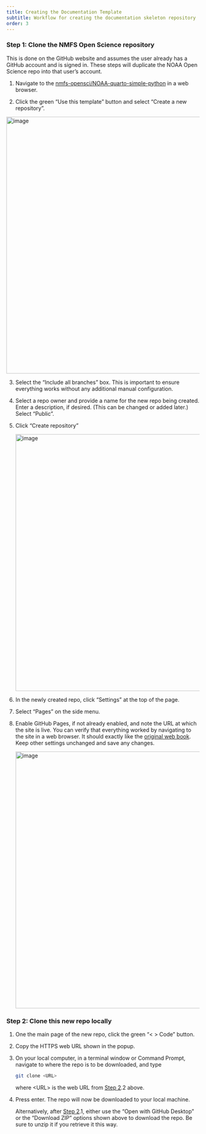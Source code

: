 ```yaml
---
title: Creating the Documentation Template
subtitle: Workflow for creating the documentation skeleton repository
order: 3
---
```



### Step 1: Clone the NMFS Open Science repository

This is done on the GitHub website and assumes the user already has a GitHub account and is signed in. These steps will duplicate the NOAA Open Science repo into that user’s account.

1. Navigate to the [nmfs-opensci/NOAA-quarto-simple-python](https://github.com/nmfs-opensci/NOAA-quarto-simple-pyth){target="_blank"} in a web browser.

2. Click the green "Use this template" button and select "Create a new repository".

<img width="670" alt="image" src="../../images/clone.png">

3. Select the "Include all branches" box. This is important to ensure everything works without any additional manual configuration.

4. Select a repo owner and provide a name for the new repo being created. Enter a description, if desired. (This can be changed or added later.) Select "Public".

5. Click "Create repository"

   <img width="670" alt="image" src="../../images/createrepo.png">

6. In the newly created repo, click "Settings" at the top of the page.

7. Select "Pages" on the side menu.

8. Enable GitHub Pages, if not already enabled, and note the URL at which the site is live. You can verify that everything worked by navigating to the site in a web browser. It should exactly like the [original web book](https://nmfs-opensci.github.io/NOAA-quarto-simple-python/){target="_blank"}. Keep other settings unchanged and save any changes.

   <img width="670" alt="image" src="../../images/enable-ghpages.png">  


### Step 2: Clone this new repo locally

1. One the main page of the new repo, click the green "< > Code" button.

2. Copy the HTTPS web URL shown in the popup.

3. On your local computer, in a terminal window or Command Prompt, navigate to where the repo is to be downloaded, and type

   ```bash
   git clone <URL>
   ```

   where \<URL> is the web URL from [Step 2](#step-2-clone-this-new-repo-locally).2 above.

4. Press enter. The repo will now be downloaded to your local machine.

   Alternatively, after [Step 2](#step-2-clone-this-new-repo-locally).1, either use the “Open with GitHub Desktop” or the “Download ZIP” options shown above to download the repo. Be sure to unzip it if you retrieve it this way.
